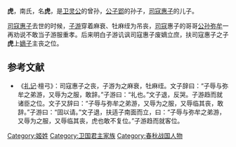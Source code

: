 '''虎'''，南氏，名'''虎'''，是[[卫灵公|卫灵公]]的曾孙，[[公子郢|公子郢]]的孙子，[[司寇惠子|司寇惠子]]的儿子。

[[司寇惠子|司寇惠子]]去世的时候，[[子游|子游]]穿着麻衰、牡麻绖为吊丧，[[司寇|司寇]]惠子的哥哥[[公孙弥牟|公孙弥牟]]一再劝说不敢当子游服重孝。后来明白子游讥讽司寇惠子废嫡立庶，扶司寇惠子之子'''虎'''上[[嫡子|嫡子]]主丧之位。

==参考文献==
*《[[礼记|礼记]]·檀弓》：司寇惠子之丧，子游为之麻衰，牡麻绖。文子辞曰：“子辱与弥牟之弟游，又辱为之服，敢辞。”子游曰：“礼也。”文子退，反哭。子游趋而就诸臣之位。文子又辞曰：“子辱与弥牟之弟游，又辱为之服，又辱临其丧，敢辞。”子游曰：“固以请。”文子退，扶适子南面而立，曰：“子辱与弥牟之弟游，又辱为之服，又辱临其丧，虎也敢不复位。”子游趋而就客位。

{{春秋人物小作品}}

{{DEFAULTSORT:Hu虎}}
[[Category:姬姓|Category:姬姓]]
[[Category:卫国君主家族|Category:卫国君主家族]]
[[Category:春秋战国人物|Category:春秋战国人物]]